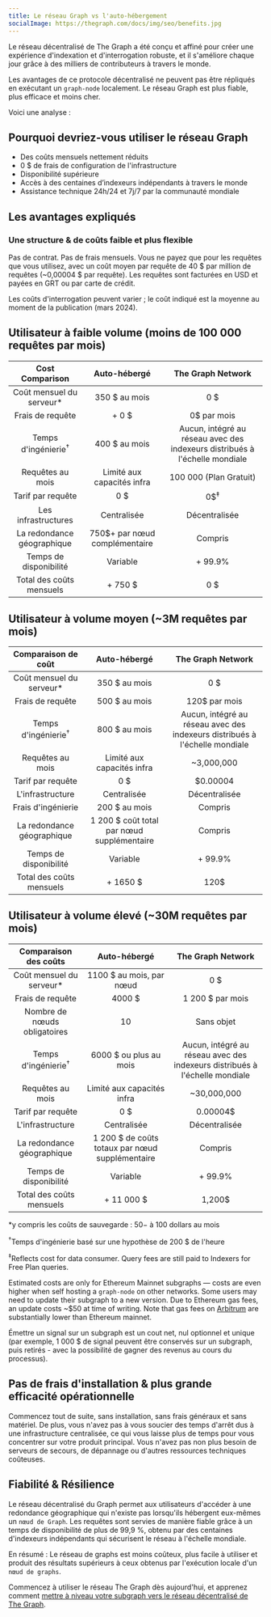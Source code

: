 ```yaml
---
title: Le réseau Graph vs l'auto-hébergement
socialImage: https://thegraph.com/docs/img/seo/benefits.jpg
---
```


Le réseau décentralisé de The Graph a été conçu et affiné pour créer une expérience d'indexation et d'interrogation robuste, et il s'améliore chaque jour grâce à des milliers de contributeurs à travers le monde.

Les avantages de ce protocole décentralisé ne peuvent pas être répliqués en exécutant un `graph-node` localement. Le réseau Graph est plus fiable, plus efficace et moins cher.

Voici une analyse :

## Pourquoi devriez-vous utiliser le réseau Graph

- Des coûts mensuels nettement réduits
- 0 $ de frais de configuration de l'infrastructure
- Disponibilité supérieure
- Accès à des centaines d’indexeurs indépendants à travers le monde
- Assistance technique 24h/24 et 7j/7 par la communauté mondiale

## Les avantages expliqués

### Une structure & de coûts faible et plus flexible

Pas de contrat. Pas de frais mensuels. Vous ne payez que pour les requêtes que vous utilisez, avec un coût moyen par requête de 40 $ par million de requêtes (~0,00004 $ par requête). Les requêtes sont facturées en USD et payées en GRT ou par carte de crédit.

Les coûts d'interrogation peuvent varier ; le coût indiqué est la moyenne au moment de la publication (mars 2024).

## Utilisateur à faible volume (moins de 100 000 requêtes par mois)

|        Cost Comparison         |               Auto-hébergé                |                              The Graph Network                              |
|:------------------------------:|:-----------------------------------------:|:---------------------------------------------------------------------------:|
|  Coût mensuel du serveur\*   |               350 $ au mois               |                                     0 $                                     |
|        Frais de requête        |                   + 0 $                   |                                 0$ par mois                                 |
| Temps d'ingénierie<sup>†</sup> |               400 $ au mois               | Aucun, intégré au réseau avec des indexeurs distribués à l'échelle mondiale |
|        Requêtes au mois        |        Limité aux capacités infra         |                           100 000 (Plan Gratuit)                            |
|       Tarif par requête        |                    0 $                    |                               0$<sup>‡</sup>                                |
|      Les infrastructures       |                Centralisée                |                                Décentralisée                                |
|   La redondance géographique   |       750$+ par nœud complémentaire       |                                   Compris                                   |
|     Temps de disponibilité     |                 Variable                  |                                   + 99.9%                                   |
|    Total des coûts mensuels    | <span className="highlight-row" />+ 750 $ |                                     0 $                                     |

## Utilisateur à volume moyen (~3M requêtes par mois)

|      Comparaison de coût       |                Auto-hébergé                 |                              The Graph Network                              |
|:------------------------------:|:-------------------------------------------:|:---------------------------------------------------------------------------:|
|  Coût mensuel du serveur\*   |                350 $ au mois                |                                     0 $                                     |
|        Frais de requête        |                500 $ au mois                |                                120$ par mois                                |
| Temps d'ingénierie<sup>†</sup> |                800 $ au mois                | Aucun, intégré au réseau avec des indexeurs distribués à l'échelle mondiale |
|        Requêtes au mois        |         Limité aux capacités infra          |                                 ~3,000,000                                  |
|       Tarif par requête        |                     0 $                     |                                  $0.00004                                   |
|        L'infrastructure        |                 Centralisée                 |                                Décentralisée                                |
|       Frais d'ingénierie       |                200 $ au mois                |                                   Compris                                   |
|   La redondance géographique   | 1 200 $ coût total par nœud supplémentaire  |                                   Compris                                   |
|     Temps de disponibilité     |                  Variable                   |                                   + 99.9%                                   |
|    Total des coûts mensuels    | <span className="highlight-row" /> + 1650 $ |                                    120$                                     |

## Utilisateur à volume élevé (~30M requêtes par mois)

|     Comparaison des coûts      |                  Auto-hébergé                   |                              The Graph Network                              |
|:------------------------------:|:-----------------------------------------------:|:---------------------------------------------------------------------------:|
|  Coût mensuel du serveur\*   |            1100 $ au mois, par nœud             |                                     0 $                                     |
|        Frais de requête        |                     4000 $                      |                              1 200 $ par mois                               |
|  Nombre de nœuds obligatoires  |                       10                        |                                 Sans objet                                  |
| Temps d'ingénierie<sup>†</sup> |             6000 $ ou plus au mois              | Aucun, intégré au réseau avec des indexeurs distribués à l'échelle mondiale |
|        Requêtes au mois        |           Limité aux capacités infra            |                                 ~30,000,000                                 |
|       Tarif par requête        |                       0 $                       |                                  0.00004$                                   |
|        L'infrastructure        |                   Centralisée                   |                                Décentralisée                                |
|   La redondance géographique   | 1 200 $ de coûts totaux par nœud supplémentaire |                                   Compris                                   |
|     Temps de disponibilité     |                    Variable                     |                                   + 99.9%                                   |
|    Total des coûts mensuels    |  <span className="highlight-row" /> + 11 000 $  |                                   1,200$                                    |

\*y compris les coûts de sauvegarde : $50-$ à 100 dollars au mois

<sup>†</sup>Temps d'ingénierie basé sur une hypothèse de 200 $ de l'heure

<sup>‡</sup>Reflects cost for data consumer. Query fees are still paid to Indexers for Free Plan queries.

Estimated costs are only for Ethereum Mainnet subgraphs — costs are even higher when self hosting a `graph-node` on other networks. Some users may need to update their subgraph to a new version. Due to Ethereum gas fees, an update costs ~$50 at time of writing. Note that gas fees on [Arbitrum](/arbitrum/arbitrum-faq) are substantially lower than Ethereum mainnet.

Émettre un signal sur un subgraph est un cout net, nul optionnel et unique (par exemple, 1 000 $ de signal peuvent être conservés sur un subgraph, puis retirés - avec la possibilité de gagner des revenus au cours du processus).

## Pas de frais d'installation & plus grande efficacité opérationnelle

Commencez tout de suite, sans installation, sans frais généraux et sans matériel. De plus, vous n'avez pas à vous soucier des temps d'arrêt dus à une infrastructure centralisée, ce qui vous laisse plus de temps pour vous concentrer sur votre produit principal. Vous n'avez pas non plus besoin de serveurs de secours, de dépannage ou d'autres ressources techniques coûteuses.

## Fiabilité & Résilience

Le réseau décentralisé du Graph permet aux utilisateurs d'accéder à une redondance géographique qui n'existe pas lorsqu'ils hébergent eux-mêmes un `nœud de Graph`. Les requêtes sont servies de manière fiable grâce à un temps de disponibilité de plus de 99,9 %, obtenu par des centaines d'indexeurs indépendants qui sécurisent le réseau à l'échelle mondiale.

En résumé : Le réseau de graphs est moins coûteux, plus facile à utiliser et produit des résultats supérieurs à ceux obtenus par l'exécution locale d'un `nœud de graphs`.

Commencez à utiliser le réseau The Graph dès aujourd'hui, et apprenez comment [mettre à niveau votre subgraph vers le réseau décentralisé de The Graph](/cookbook/upgrading-a-subgraph).
